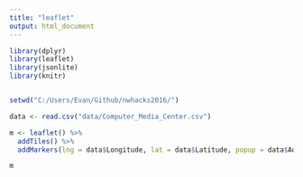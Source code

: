 ```yaml
---
title: "leaflet"
output: html_document
---
```


```r

library(dplyr)
library(leaflet)
library(jsonlite)
library(knitr)


setwd("C:/Users/Evan/Github/nwhacks2016/")

data <- read.csv("data/Computer_Media_Center.csv")

m <- leaflet() %>% 
  addTiles() %>% 
  addMarkers(lng = data$Longitude, lat = data$Latitude, popup = data$Address)

m




```
